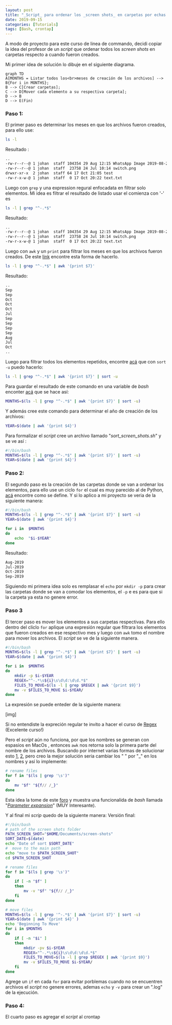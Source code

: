 ```yaml
---
layout: post
title: "_Script_ para ordenar los _screen shots_ en carpetas por echas."
date: 2019-09-15
categories: [Tutorials]
tags: [Bash, crontap]
---
```


A modo de proyecto para este curso de linea de commando, decidi copiar la idea del profesor de un _script_ que ordenar todos los _screen shots_ en carpetas respecto a cuando fueron creados.

Mi primer idea de solución lo dibuje en el siguiente diagrama.
```mermaid
graph TD
A[MONTHS = Listar todos los<br>meses de creación de los archivos] --> B{For i in MONTHS};
B --> C[Crear carpetas];
C --> D[Mover cada elemento a su respectiva carpeta];
D --> B
D --> E(Fin)
```

### Paso 1:
El primer paso es determinar los meses en que los archivos fueron creados, para ello use:

```bash
ls -l
```
Resultado :
```bash
..
-rw-r--r--@ 1 johan  staff 104354 29 Aug 12:15 WhatsApp Image 2019-08-29 at 12.14.52 PM.jpeg
-rw-r--r--@ 1 johan  staff  23758 24 Jul 10:14 switch.png
drwxr-xr-x  2 johan  staff 64 17 Oct 21:05 test
-rw-r-x-w-@ 1 johan  staff  0 17 Oct 20:22 text.txt
```

Luego con `grep` y una expression regural enfocadata en filtrar solo elementos. Mi idea es filtrar el resultado de listado usar el comienza con '-' es

```bash
ls -l | grep "^-.*$"
```
 Resultado:
```bash
..
-rw-r--r--@ 1 johan  staff 104354 29 Aug 12:15 WhatsApp Image 2019-08-29 at 12.14.52 PM.jpeg
-rw-r--r--@ 1 johan  staff  23758 24 Jul 10:14 switch.png
-rw-r-x-w-@ 1 johan  staff  0 17 Oct 20:22 text.txt
```

Luego con `awk` y un `print` para filtrar los meses en que los archivos fueron creados. De este [link](https://superuser.com/questions/813555/how-to-use-the-awk-to-print-the-output) encontre esta forma de hacerlo.

```bash
ls -l | grep "^-.*$" | awk '{print $7}'
```
Resultado:
```bash
..
Sep
Sep
Oct
Oct
Oct
Jul
Sep
Sep
Sep
Sep
Aug
Jul
Oct
..
```

Luego para filtrar todos los elementos repetidos, encontre [acá](https://stackoverflow.com/questions/13648410/how-can-i-get-unique-values-from-an-array-in-bash) que con `sort -u` puedo hacerlo:

```bash
ls -l | grep "^-.*$" | awk '{print $7}' | sort -u
```

Para guardar el resultado de este comando en una variable de _bash_ enconter [acá](https://stackoverflow.com/questions/10319745/redirecting-command-output-to-a-variable-in-bash-fails) que se hace así:

```bash
MONTHS=$(ls -l | grep "^-.*$" | awk '{print $7}' | sort -u)
```
Y además cree este comando para determinar el año de creación de los archivos:
```bash
YEAR=$(date | awk '{print $4}')
```

Para formalizar el _script_ cree un archivo llamado "_sort_screen_shots.sh_" y se ve así :

```bash
#!/bin/bash
MONTHS=$(ls -l | grep "^-.*$" | awk '{print $7}' | sort -u)
YEAR=$(date | awk '{print $4}')
```


### Paso 2:

El segundo paso es la creación de las carpetas  donde se van a ordenar los elementos, para ello use un ciclo `for` el cual es muy parecido al de Python, [acá](https://www.cyberciti.biz/faq/bash-for-loop/) encontre como se define. Y si lo aplico a mi proyecto se veria de la siguiente manera:

```bash
#!/bin/bash
MONTHS=$(ls -l | grep "^-.*$" | awk '{print $7}' | sort -u)
YEAR=$(date | awk '{print $4}')

for i in  $MONTHS
do
	echo  "$i-$YEAR"
done
```
Resultado:

```bash
Aug-2019
Jul-2019
Oct-2019
Sep-2019
```

Siguiendo mi primera idea solo es remplasar el `echo` por `mkdir -p` para crear las carpetas donde se van a comodar los elementos, el `-p` e es para que si la carpeta ya esta no genere error.

### Paso 3

El tercer paso es mover los elementos a sus carpetas respectivas. Para ello dentro del cliclo `for` aplique una expresión regular que filtrara los elementos que fueron creados en ese respectivo mes y luego con `awk` tomo el nombre para mover los archivos. El _script_ se ve de la siguiente manera.

```bash
#!/bin/bash
MONTHS=$(ls -l | grep "^-.*$" | awk '{print $7}' | sort -u)
YEAR=$(date | awk '{print $4}')

for i in  $MONTHS
do
	mkdir -p $i-$YEAR
	REGEX="^-.*\s${i}\s\d\d:\d\d.*$"
	FILES_TO_MOVE=$(ls -l | grep $REGEX | awk '{print $9}')
	mv -v $FILES_TO_MOVE $i-$YEAR/
done
```
La expresión se puede enteder de la siguiente manera:

[img]

Si no entendiste la expreción regular te invito a hacer el curso de [Regex](https://platzi.com/clases/expresiones-regulares/) (Excelente curso!)

Pero el _script_ aún no funciona, por que los nombres se generan con espasios en MacOs , entonces `awk` nos retorna solo la primera parte del nombre de los archivos. Buscando por internet varias formas de solucionar esto [1](https://stackoverflow.com/questions/7039130/iterate-over-a-list-of-files-with-spaces), [2](https://unix.stackexchange.com/questions/310320/extracting-a-part-of-string-using-grep-sed-awk), pero creo la mejor solución seria cambiar los " " por "_" en los nombres y así  lo implemente:

```bash
# rename files
for f in "$(ls | grep '\s')"
do
	mv "$f" "${f// /_}"
done
```
Esta idea la tome de este [foro](https://stackoverflow.com/questions/2709458/how-to-replace-spaces-in-file-names-using-a-bash-script) y muestra una funcionalida de _bash_ llamada "[_Parameter expansion_](https://wiki.bash-hackers.org/syntax/pe)" (MUY Interesante).

Y al final mi _scrip_ quedo de la siguiente manera:
Versión final:
```bash
#!/bin/bash
# path of the screen shots folder
PATH_SCREEN_SHOT="$HOME/Documents/screen-shots"
SORT_DATE=$(date)
echo "Date of sort $SORT_DATE"
#  move to the main path
echo "move to $PATH_SCREEN_SHOT"
cd $PATH_SCREEN_SHOT

# rename files
for f in "$(ls | grep '\s')"
do
	if [ -n "$f" ]
	then
		mv -v "$f" "${f// /_}"
	fi
done

# move files
MONTHS=$(ls -l | grep '^-.*$' | awk '{print $7}' | sort -u)
YEAR=$(date | awk '{print $4}' )
echo 'Beginning To Move'
for i in $MONTHS
do
	if [ -n "$i" ]
	then
		mkdir -pv $i-$YEAR
		REGEX="^-.*\s${i}\s\d\d:\d\d.*$"
		FILES_TO_MOVE=$(ls -l | grep $REGEX | awk '{print $9}')
		mv -v $FILES_TO_MOVE $i-$YEAR/
	fi
done
```

Agrege un `if` en cada `for` para evitar porblemas cuando no se encuentren archivos el _script_ no genere errores, ademas `echo` y `-v` para crear un ".log" de la ejecución.

### Paso 4:

El cuarto paso es agregar el _script_ al crontap
